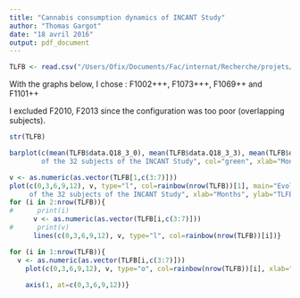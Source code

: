 ```yaml
---
title: "Cannabis consumption dynamics of INCANT Study"
author: "Thomas Gargot"
date: "18 avril 2016"
output: pdf_document
---
```

```r
TLFB <- read.csv("/Users/Ofix/Documents/Fac/internat/Recherche/projets/synchro/synchroData/INCANT/Data/CSV/psychometry/dataCannabis.csv")
```

With the graphs below, I chose : F1002+++, F1073+++, F1069++ and F1101++

I excluded F2010, F2013 since the configuration was too poor (overlapping subjects).

```r
str(TLFB)
```

```r
barplot(c(mean(TLFB$data.Q18_3_0), mean(TLFB$data.Q18_3_3), mean(TLFB$data.Q18_3_6), mean(TLFB$data.Q18_3_9), mean(TLFB$data.Q18_3_12)), names.arg=c("0","3","6","9","12"), main="Mean evolution of cannabis consumption 
        of the 32 subjects of the INCANT Study", col="green", xlab="Months", ylab="TLFB")
```


```r
v <- as.numeric(as.vector(TLFB[1,c(3:7)]))
plot(c(0,3,6,9,12), v, type="l", col=rainbow(nrow(TLFB))[1], main="Evolution of cannabis consumption 
     of the 32 subjects of the INCANT Study", xlab="Months", ylab="TLFB Score")
for (i in 2:nrow(TLFB)){
#      print(i)
      v <- as.numeric(as.vector(TLFB[i,c(3:7)]))
#      print(v)
      lines(c(0,3,6,9,12), v, type="l", col=rainbow(nrow(TLFB))[i])}
```

```r
for (i in 1:nrow(TLFB)){
  v <- as.numeric(as.vector(TLFB[i,c(3:7)]))
    plot(c(0,3,6,9,12), v, type="o", col=rainbow(nrow(TLFB))[i], xlab="Time (months)", ylab="TLFB", xaxt="n", lwd=2, main=paste ("Evolution of cannabis consumption for", TLFB$data.Case[i], "subject"))
    
    axis(1, at=c(0,3,6,9,12))}
```


